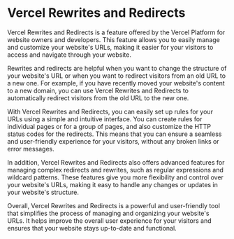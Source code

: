 
# Vercel Rewrites and Redirects

Vercel Rewrites and Redirects is a feature offered by the Vercel Platform for website owners and developers. This feature allows you to easily manage and customize your website's URLs, making it easier for your visitors to access and navigate through your website.

Rewrites and redirects are helpful when you want to change the structure of your website's URL or when you want to redirect visitors from an old URL to a new one. For example, if you have recently moved your website's content to a new domain, you can use Vercel Rewrites and Redirects to automatically redirect visitors from the old URL to the new one.

With Vercel Rewrites and Redirects, you can easily set up rules for your URLs using a simple and intuitive interface. You can create rules for individual pages or for a group of pages, and also customize the HTTP status codes for the redirects. This means that you can ensure a seamless and user-friendly experience for your visitors, without any broken links or error messages.

In addition, Vercel Rewrites and Redirects also offers advanced features for managing complex redirects and rewrites, such as regular expressions and wildcard patterns. These features give you more flexibility and control over your website's URLs, making it easy to handle any changes or updates in your website's structure.

Overall, Vercel Rewrites and Redirects is a powerful and user-friendly tool that simplifies the process of managing and organizing your website's URLs. It helps improve the overall user experience for your visitors and ensures that your website stays up-to-date and functional. 